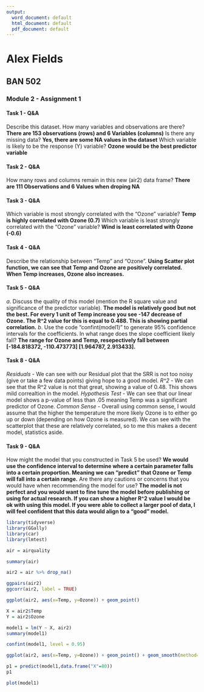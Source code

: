 ---
output:
  word_document: default
  html_document: default
  pdf_document: default
---
# Alex Fields
## BAN 502
### Module 2 - Assignment 1


#### Task 1 - Q&A
Describe this dataset. How many variables and observations are there? **There are 153 observations (rows) and 6 Variables (columns)** 
Is there any missing data? **Yes, there are some NA values in the dataset**
Which variable is likely to be the response (Y) variable? **Ozone would be the best predictor variable**


#### Task 2 - Q&A
How many rows and columns remain in this new (air2) data frame? **There are 111 Observations and 6 Values when droping NA**

#### Task 3 - Q&A
Which variable is most strongly correlated with the "Ozone" variable? **Temp is highly correlated with Ozone (0.7)**
Which variable is least strongly correlated with the "Ozone" variable? **Wind is least correlated with Ozone (-0.6)**


#### Task 4 - Q&A
Describe the relationship between "Temp" and "Ozone". **Using Scatter plot function, we can see that Temp and Ozone are positively correlated. When Temp increases, Ozone also increases.**


#### Task 5 - Q&A

*a*. Discuss the quality of this model (mention the R square value and significance of the predictor variable). **The model is relatively good but not the best. For every 1 unit of Temp increase you see -147 decrease of Ozone. The R^2 value for this is equal to 0.488. This is showing partial correlation.**
*b*. Use the code "confint(model1)" to generate 95% confidence intervals for the coefficients. In what range does the slope coefficient likely fall? **The range for Ozone and Temp, resepectively fall between [-184.818372, -110.473773] [1.964787, 2.913433]. **


#### Task 8 - Q&A 
*Residuals* - We can see with our Residual plot that the SRR is not too noisy (give or take a few data points) giving hope to a good model.
*R^2* - We can see that the R^2 value is not that great, showing a value of 0.48. This shows mild correaltion in the model. 
*Hypothesis Test* - We can see that our linear model shows a p-value of less than .05 meaning Temp was a significant predictor of Ozone. 
*Common Sense* - Overall using common sense, I would assume that the higher the temperature the more likely Ozone is to either go up or down (depending on how Ozone is measured). We can see with the scatterplot that these are relatively correlated, so to me this makes a decent model, statistics aside. 


#### Task 9 - Q&A
How might the model that you constructed in Task 5 be used? **We would use the confidence interval to determine where a certain parameter falls into a certain proportion. Meaning we can "predict" that Ozone or Temp will fall into  a certain range.**
Are there any cautions or concerns that you would have when recommending the model for use? **The model is not perfect and you would want to fine tune the model before publishing or using for actual research. If you can show a higher R^2 value I would be ok with using this model. If you were able to collect a larger pool of data, I will feel confident that this data would align to a "good" model. **



```{r Task 1, message=FALSE, echo=FALSE}
library(tidyverse)
library(GGally)
library(car)
library(lmtest)

air = airquality

summary(air)

```


```{r task 2}

air2 = air %>% drop_na()

```


```{r Task 3, message=FALSE}
ggpairs(air2)
ggcorr(air2, label = TRUE)

```

```{r Task 4, message=FALSE}
ggplot(air2, aes(x=Temp, y=Ozone)) + geom_point()

```


```{r Task 5, message=FALSE}
X = air2$Temp
Y = air2$Ozone

model1 = lm(Y ~ X, air2)
summary(model1)

confint(model1, level = 0.95)
```


```{r Task 6, message=FALSE}

ggplot(air2, aes(x=Temp, y=Ozone)) + geom_point() + geom_smooth(method="lm", se = FALSE)

```


```{r Task 7, message=FALSE}

p1 = predict(model1,data.frame("X"=80))
p1

```

```{r Task 8, message=FALSE}
plot(model1)
```


